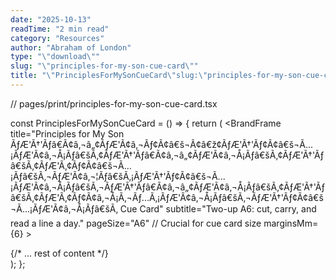```yaml
---
date: "2025-10-13"
readTime: "2 min read"
category: "Resources"
author: "Abraham of London"
type: "\"download\""
slug: "\"principles-for-my-son-cue-card\""
title: "\"PrinciplesForMySonCueCard\"slug:\"principles-for-my-son-cue-card\"type:\"template\"slug:\"principles-for-my-son-cue-card\"type:\"Download\"title:\"PrinciplesForMySonCueCard\"date:2025-10-13author:\"AbrahamofLondon\"readTime:2minreadcategory:\"Resources\""
---
```


// pages/print/principles-for-my-son-cue-card.tsx

const PrinciplesForMySonCueCard = () => {
  return (
    <BrandFrame
      title="Principles for My Son ÃƒÆ'Ã†'Ãƒâ€Ã¢â‚¬â„¢ÃƒÆ'Ã¢â‚¬Ãƒ¢Ã¢â€š¬Ã¢â€ž¢ÃƒÆ'Ã†'Ãƒ¢Ã¢â€š¬Ã...¡ÃƒÆ'Ã¢â‚¬Å¡Ãƒâ€šÃ‚¢ÃƒÆ'Ã†'Ãƒâ€Ã¢â‚¬â„¢ÃƒÆ'Ã¢â‚¬Å¡Ãƒâ€šÃ‚¢ÃƒÆ'Ã†'Ãƒâ€šÃ‚¢ÃƒÆ'Ã‚¢Ãƒ¢Ã¢â€š¬Ã...¡Ãƒâ€šÃ‚¬ÃƒÆ'Ã¢â‚¬¦Ãƒâ€šÃ‚¡ÃƒÆ'Ã†'Ãƒ¢Ã¢â€š¬Ã...¡ÃƒÆ'Ã¢â‚¬Å¡Ãƒâ€šÃ‚¬ÃƒÆ'Ã†'Ãƒâ€Ã¢â‚¬â„¢ÃƒÆ'Ã¢â‚¬Å¡Ãƒâ€šÃ‚¢ÃƒÆ'Ã†'Ãƒâ€šÃ‚¢ÃƒÆ'Ã‚¢Ãƒ¢Ã¢â‚¬Å¡Ã‚¬Ãƒ...Ã‚¡ÃƒÆ'Ã¢â‚¬Å¡Ãƒâ€šÃ‚¬ÃƒÆ'Ã†'Ãƒ¢Ã¢â€š¬Ã...¡ÃƒÆ'Ã¢â‚¬Å¡Ãƒâ€šÃ‚ Cue Card"
      subtitle="Two-up A6: cut, carry, and read a line a day."
      pageSize="A6" // Crucial for cue card size
      marginsMm={6}
    >
      <div className="flex flex-col h-full">
        {/* ... rest of content */}
      </div>
    </BrandFrame>
  );
};

